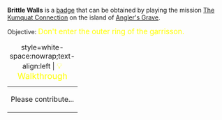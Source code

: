 '''Brittle Walls''' is a [[Badges|badge]] that can be obtained by playing the mission [[The Kumquat Connection]] on the island of [[Angler's Grave]].

Objective: <big style="color:yellow">Don't enter the outer ring of the garrisson.</big>

{| class="mw-collapsible mw-collapsed"
|+ style=white-space:nowrap;text-align:left | <big style="color:yellow">💡 Walkthrough</big>
|-
| Please contribute...
|}